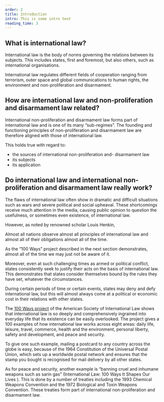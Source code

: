 ```yaml
---
order: 2
title: Introduction
intro: This is some intro text
reading_time: 3
---
```


## What is international law?

International law is the body of norms governing the relations between its subjects. This includes states, first and foremost, but also others, such as international organisations.

International law regulates different fields of cooperation ranging from terrorism, outer space and global communications to human rights, the environment and non-proliferation and disarmament.

## How are international law and non-proliferation and disarmament law related?

International non-proliferation and disarmament law forms part of international law and is one of its many “sub-regimes”. The founding and functioning principles of non-proliferation and disarmament law are therefore aligned with those of international law.

This holds true with regard to:

- the sources of international non-proliferation and- disarmament law
- its subjects
- its application

## Do international law and international non-proliferation and disarmament law really work?

The flaws of international law often show in dramatic and difficult situations such as wars and severe political and social upheaval. These shortcomings receive much attention in the media, causing public opinion to question the usefulness, or sometimes even existence, of international law.

However, as noted by renowned scholar Louis Henkin,

<Quote type="document">

Almost all nations observe almost all principles of international law and almost all of their obligations almost all of the time.

</Quote>

As the “100 Ways” project described in the next section demonstrates, almost all of the time we may just not be aware of it.

Moreover, even at such challenging times as armed or political conflict, states consistently seek to justify their acts on the basis of international law. This demonstrates that states consider themselves bound by the rules they have set, whatever the circumstances.

During certain periods of time or certain events, states may deny and defy international law, but this will almost always come at a political or economic cost in their relations with other states.

The [100 Ways project](https://www.asil.org/resources/100Ways) of the American Society of International Law shows that international law is so deeply and comprehensively ingrained into everyday life that its existence can be easily overlooked. The project gives a 100 examples of how international law works across eight areas: daily life, leisure, travel, commerce, health and the environment, personal liberty, safety and development, and peace and security. 

To give one such example, mailing a postcard to any country across the globe is easy, because of the 1964 Constitution of the Universal Postal Union, which sets up a worldwide postal network and ensures that the stamp you bought is recognised for mail delivery by all other states.

As for peace and security, another example is “banning cruel and inhumane weapons such as sarin gas” (International Law: 100 Ways It Shapes Our Lives ). This is done by a number of treaties including the 1993 Chemical Weapons Convention and the 1972 Biological and Toxin Weapons Convention. These treaties form part of international non-proliferation and disarmament law.